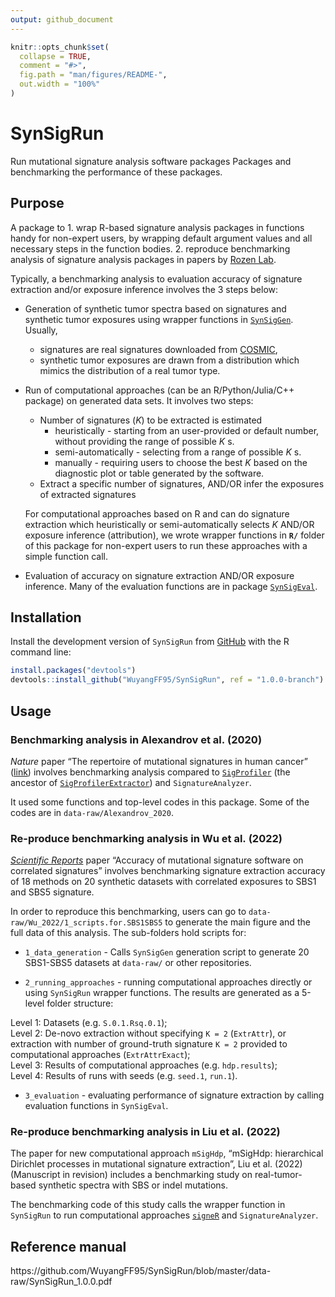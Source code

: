 ```yaml
---
output: github_document
---
```


<!-- README.md is generated from README.Rmd. Please edit that file -->

```r
knitr::opts_chunk$set(
  collapse = TRUE,
  comment = "#>",
  fig.path = "man/figures/README-",
  out.width = "100%"
)
```
# SynSigRun

Run mutational signature analysis software packages Packages and benchmarking the performance of
these packages.

## Purpose

A package to 
1. wrap R-based signature analysis packages in functions handy for non-expert users, by
wrapping default argument values and all necessary steps in the function bodies.
2. reproduce benchmarking analysis of signature analysis packages in papers by 
[Rozen Lab](https://github.com/Rozen-Lab).

Typically, a benchmarking analysis to evaluation accuracy of signature extraction
and/or exposure inference involves the 3 steps below:

* Generation of synthetic tumor spectra based on signatures and synthetic
tumor exposures using wrapper functions in [`SynSigGen`](https://github.com/steverozen/SynSigGen). 
Usually, 
  + signatures are real signatures downloaded from 
    [COSMIC](https://cancer.sanger.ac.uk/signatures/),
  + synthetic tumor exposures are drawn from a distribution 
    which mimics the distribution of a real tumor type.

* Run of computational approaches (can be an R/Python/Julia/C++ package) 
on generated data sets. It involves two steps:
  + Number of signatures (_K_) to be extracted is estimated 
    - heuristically - starting from an user-provided or default number,
      without providing the range of possible _K_ s. 
    - semi-automatically - selecting from a range of possible _K_ s.
    - manually - requiring users to choose the best _K_ based on the 
      diagnostic plot or table generated by the software.
  + Extract a specific number of signatures, AND/OR infer the exposures 
    of extracted signatures

  For computational approaches based on R and can do signature extraction 
  which heuristically or semi-automatically selects _K_ AND/OR 
  exposure inference (attribution),
  we wrote wrapper functions in **`R/`** folder of this package 
  for non-expert users to run these approaches with a simple function call.

* Evaluation of accuracy on signature extraction AND/OR exposure inference.
Many of the evaluation functions are in package [`SynSigEval`](https://github.com/steverozen/SynSigEval).

## Installation

Install the development version of `SynSigRun` from [GitHub](https://github.com/WuyangFF95/SynSigRun) 
with the R command line:

``` r
install.packages("devtools")
devtools::install_github("WuyangFF95/SynSigRun", ref = "1.0.0-branch")
```
## Usage

### Benchmarking analysis in Alexandrov et al. (2020)

_Nature_ paper "The repertoire of mutational signatures in human cancer"
([link](https://doi.org/10.1038/s41586-020-1943-3)) involves benchmarking
analysis compared to [`SigProfiler`](https://www.mathworks.com/matlabcentral/fileexchange/38724-sigprofiler) 
(the ancestor of [`SigProfilerExtractor`](https://pypi.org/project/SigProfilerExtractor/))
and `SignatureAnalyzer`.

It used some functions and top-level codes in this package. Some of the codes
are in `data-raw/Alexandrov_2020`.


### Re-produce benchmarking analysis in Wu et al. (2022)

[_Scientific Reports_](https://doi.org/10.1038/s41598-021-04207-6) paper 
"Accuracy of mutational signature software on correlated signatures" 
involves benchmarking signature extraction accuracy 
of 18 methods on 20 synthetic datasets with correlated exposures 
to SBS1 and SBS5 signature.

In order to reproduce this benchmarking, users can go to
`data-raw/Wu_2022/1_scripts.for.SBS1SBS5` to generate the main figure and the 
full data of this analysis. The sub-folders hold scripts for:

* `1_data_generation` - Calls `SynSigGen` generation script to generate 20 
SBS1-SBS5 datasets at `data-raw/` or other repositories. 

* `2_running_approaches` - running computational approaches directly or using
`SynSigRun` wrapper functions. The results are generated as a 5-level folder structure:  

Level 1: Datasets (e.g. `S.0.1.Rsq.0.1`);  
Level 2: De-novo extraction without specifying `K = 2` (`ExtrAttr`), or
extraction with number of ground-truth signature `K = 2` provided to computational
approaches (`ExtrAttrExact`);  
Level 3: Results of computational approaches (e.g. `hdp.results`);  
Level 4: Results of runs with seeds (e.g. `seed.1`, `run.1`).  

* `3_evaluation` - evaluating performance of signature extraction by calling 
evaluation functions in `SynSigEval`.


### Re-produce benchmarking analysis in Liu et al. (2022)

The paper for new computational approach `mSigHdp`,
"mSigHdp: hierarchical Dirichlet processes in mutational signature extraction", 
Liu et al. (2022) (Manuscript in revision) includes a benchmarking study
on real-tumor-based synthetic spectra with SBS or indel mutations.

The benchmarking code of this study calls the wrapper function in `SynSigRun`
to run computational approaches [`signeR`](https://bioconductor.org/packages/release/bioc/html/signeR.html)
and `SignatureAnalyzer`.


## Reference manual

https://github.com/WuyangFF95/SynSigRun/blob/master/data-raw/SynSigRun_1.0.0.pdf
